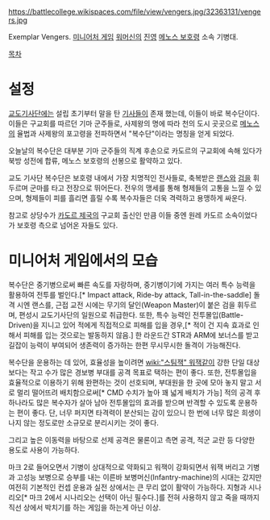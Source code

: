 https://battlecollege.wikispaces.com/file/view/vengers.jpg/32363131/vengers.jpg

Exemplar Vengers. [[미니어처 게임]] [[워머신]]의 [[진영]] [[메노스 보호령]] 소속 기병대.

[[목차]]
= 설정 =
[[교도기사단]]에는 설립 초기부터 말을 탄 [[기사]]들이 존재 했는데, 이들이 바로 복수단이다. 이들은 구교회를 따르던 기마 군주들로, 사제왕의 명에 따라 천의 도시 곳곳으로 [[메노스]]의 율법과 사제왕의 포고령을 전파하면서 "복수단"이라는 명칭을 얻게 되었다.

오늘날의 복수단은 대부분 기마 군주들의 직계 후손으로 카도르의 구교회에 속해 있다가 북방 성전에 합류, 메노스 보호령의 선봉으로 활약하고 있다.

교도 기사단 복수단은 보호령 내에서 가장 치명적인 전사들로, 축복받은 [[랜스]]와 [[검]]을 휘두르며 군마를 타고 전장으로 뛰어든다. 전우의 맹세를 통해 형제들의 고통을 느낄 수 있으며, 형제들이 피를 흘리면 흘릴 수록 복수자들은 더욱 격력하고 용맹하게 싸운다. 

참고로 상당수가 [[카도르 제국]]의 구교회 출신인 만큼 이들 중엔 원레 카도르 소속이었다가 보호령 측으로 넘어온 자들도 있다.


= 미니어처 게임에서의 모습 =
복수단은 중기병으로써 빠른 속도를 자랑하며, 중기병이기에 가지는 여러 특수 능력을 활용하여 전투를 벌인다.[* Impact attack, Ride-by attack, Tall-in-the-saddle] 돌격 시엔 랜스를, 근접 교전 시에는 무기의 달인(Weapon Master)이 붙은 검을 휘두르며, 편성시 교도기사단의 일원으로 취급한다. 또한, 특수 능력인 전투몰입(Battle-Driven)을 지니고 있어 적에게 직접적으로 피해를 입을 경우,[* 적이 건 지속 효과로 인해서 피해를 입는 것으로는 발동하지 않음.] 한 라운드간 STR과 ARM에 보너스를 받고 길잡이 능력이 부여되어 생존력이 증가하는 한편 무시무시한 돌격이 가능해진다. 

복수단을 운용하는 데 있어, 효율성을 높이려면 [[wiki:"스팀잭" 워잭]]같이 강한 단일 대상보다는 작고 수가 많은 경보병 부대를 공격 목표로 택하는 편이 좋다. 또한, 전투몰입을 효율적으로 이용하기 위해 완편하는 것이 선호되며, 부대원을 한 곳에 모아 놓지 말고 서로 멀리 떨어뜨려 배치함으로써[* CMD 수치가 높아 꽤 넓게 배치가 가능] 적의 공격 후 하나라도 많은 복수자가 살아 남아 전투몰입의 효과를 받으며 반격할 수 있도록 운용하는 편이 좋다. 단, 너무 퍼지면 타격력이 분산되는 감이 있으니 한 번에 너무 많은 희생이 나지 않는 정도로만 소규모로 분리시키는 것이 좋다.

그리고 높은 이동력을 바탕으로 선제 공격은 물론이고 측면 공격, 적군 교란 등 다양한 용도로 사용이 가능하다.

마크 2로 들어오면서 기병이 상대적으로 약화되고 워잭이 강화되면서 워잭 버리고 기병과 고성능 보병으로 승부를 내는 이른바 보병머신(Infantry-machine)의 시대는 갔지만 여전히 기본적인 컨셉 운용과 실전 상에서는 큰 무리 없이 활약이 가능하다. 지형과 시나리오[* 마크 2에서 시나리오는 선택이 아닌 필수다.]를 전혀 사용하지 않고 죽을 때까지 직선 상에서 박치기를 하는 게임을 하는게 아닌 이상.
